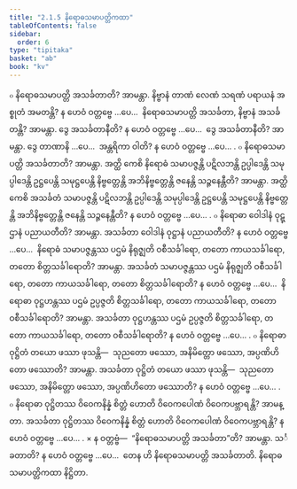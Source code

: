 ```yaml
---
title: "2.1.5 နိရောဓသမာပတ္တိကထာ"
tableOfContents: false
sidebar:
  order: 6
type: "tipitaka"
basket: "ab"
book: "kv"
---
```



<DynamicBreadcrumb />

<Division number="457" book="kv">

<Paragraph number="1572" book="kv">
๐ နိရောဓသမာပတ္တိ အသင်္ခတာတိ? အာမန္တာ. နိဗ္ဗာနံ တာဏံ လေဏံ သရဏံ ပရာယနံ အစ္စုတံ အမတန္တိ? န ဟေဝံ ဝတ္တဗ္ဗေ …ပေ…  နိရောဓသမာပတ္တိ အသင်္ခတာ, နိဗ္ဗာနံ အသင်္ခတန္တိ? အာမန္တာ. ဒွေ အသင်္ခတာနီတိ? န ဟေဝံ ဝတ္တဗ္ဗေ …ပေ…  ဒွေ အသင်္ခတာနီတိ? အာမန္တာ. ဒွေ တာဏာနိ …ပေ…  အန္တရိကာ ဝါတိ? န ဟေဝံ ဝတ္တဗ္ဗေ …ပေ… .
</Paragraph>

<Paragraph number="1573" book="kv">
๐ နိရောဓသမာပတ္တိ အသင်္ခတာတိ? အာမန္တာ. အတ္ထိ ကေစိ နိရောဓံ သမာပဇ္ဇန္တိ ပဋိလဘန္တိ ဥပ္ပါဒေန္တိ သမုပ္ပါဒေန္တိ ဥဋ္ဌပေန္တိ သမုဋ္ဌပေန္တိ နိဗ္ဗတ္တေန္တိ အဘိနိဗ္ဗတ္တေန္တိ ဇနေန္တိ သဉ္ဇနေန္တီတိ? အာမန္တာ. အတ္ထိ ကေစိ အသင်္ခတံ သမာပဇ္ဇန္တိ ပဋိလဘန္တိ ဥပ္ပါဒေန္တိ သမုပ္ပါဒေန္တိ ဥဋ္ဌပေန္တိ သမုဋ္ဌပေန္တိ နိဗ္ဗတ္တေန္တိ အဘိနိဗ္ဗတ္တေန္တိ ဇနေန္တိ သဉ္ဇနေန္တီတိ? န ဟေဝံ ဝတ္တဗ္ဗေ …ပေ… .
</Paragraph>

</Division>
<Division number="458" book="kv">

<Paragraph number="1574" book="kv">
๐ နိရောဓာ ဝေါဒါနံ ဝုဋ္ဌာနံ ပညာယတီတိ? အာမန္တာ. အသင်္ခတာ ဝေါဒါနံ ဝုဋ္ဌာနံ ပညာယတီတိ? န ဟေဝံ ဝတ္တဗ္ဗေ …ပေ…  နိရောဓံ သမာပဇ္ဇန္တဿ ပဌမံ နိရုဇ္ဈတိ ဝစီသင်္ခါရော, တတော ကာယသင်္ခါရော, တတော စိတ္တသင်္ခါရောတိ? အာမန္တာ. အသင်္ခတံ သမာပဇ္ဇန္တဿ ပဌမံ နိရုဇ္ဈတိ ဝစီသင်္ခါရော, တတော ကာယသင်္ခါရော, တတော စိတ္တသင်္ခါရောတိ? န ဟေဝံ ဝတ္တဗ္ဗေ …ပေ…  နိရောဓာ ဝုဋ္ဌဟန္တဿ ပဌမံ ဥပ္ပဇ္ဇတိ စိတ္တသင်္ခါရော, တတော ကာယသင်္ခါရော, တတော ဝစီသင်္ခါရောတိ? အာမန္တာ. အသင်္ခတာ ဝုဋ္ဌဟန္တဿ ပဌမံ ဥပ္ပဇ္ဇတိ စိတ္တသင်္ခါရော, တတော ကာယသင်္ခါရော, တတော ဝစီသင်္ခါရောတိ? န ဟေဝံ ဝတ္တဗ္ဗေ …ပေ… .
</Paragraph>

<Paragraph number="1575" book="kv">
๐ နိရောဓာ ဝုဋ္ဌိတံ တယော ဖဿာ ဖုသန္တိ—  သုညတော ဖဿော, အနိမိတ္တော ဖဿော, အပ္ပဏိဟိတော ဖဿောတိ? အာမန္တာ. အသင်္ခတာ ဝုဋ္ဌိတံ တယော ဖဿာ ဖုသန္တိ—  သုညတော ဖဿော, အနိမိတ္တော ဖဿော, အပ္ပဏိဟိတော ဖဿောတိ? န ဟေဝံ ဝတ္တဗ္ဗေ …ပေ… .
</Paragraph>

<Paragraph number="1576" book="kv">
๐ နိရောဓာ ဝုဋ္ဌိတဿ ဝိဝေကနိန္နံ စိတ္တံ ဟောတိ ဝိဝေကပေါဏံ ဝိဝေကပဗ္ဘာရန္တိ? အာမန္တာ. အသင်္ခတာ ဝုဋ္ဌိတဿ ဝိဝေကနိန္နံ စိတ္တံ ဟောတိ ဝိဝေကပေါဏံ ဝိဝေကပဗ္ဘာရန္တိ? န ဟေဝံ ဝတ္တဗ္ဗေ …ပေ… .
</Paragraph>

</Division>
<Division number="459" book="kv">

<Paragraph number="1577" book="kv">
× န ဝတ္တဗ္ဗံ—  “နိရောဓသမာပတ္တိ အသင်္ခတာ”တိ? အာမန္တာ. သင်္ခတာတိ? န ဟေဝံ ဝတ္တဗ္ဗေ …ပေ…  တေန ဟိ နိရောဓသမာပတ္တိ အသင်္ခတာတိ.

</Paragraph>
</Division>

<Paragraph number="1578" type="center" book="kv">
နိရောဓသမာပတ္တိကထာ နိဋ္ဌိတာ.
</Paragraph>
